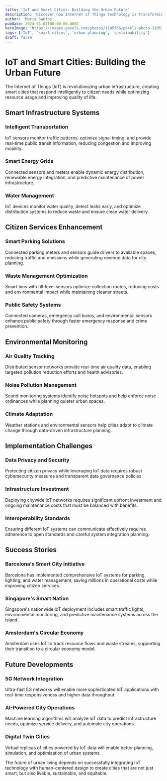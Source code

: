 ```yaml
---
title: 'IoT and Smart Cities: Building the Urban Future'
description: 'Discover how Internet of Things technology is transforming urban infrastructure, improving city services, and creating more sustainable communities.'
author: 'Maria Santos'
pubDate: 2024-01-02T00:00:00.000Z
heroImage: 'https://images.pexels.com/photos/1105766/pexels-photo-1105766.jpeg?auto=compress&cs=tinysrgb&w=1260&h=750&dpr=1'
tags: ['IoT', 'smart cities', 'urban planning', 'sustainability']
draft: false
---
```


# IoT and Smart Cities: Building the Urban Future

The Internet of Things (IoT) is revolutionizing urban infrastructure, creating smart cities that respond intelligently to citizen needs while optimizing resource usage and improving quality of life.

## Smart Infrastructure Systems

### Intelligent Transportation
IoT sensors monitor traffic patterns, optimize signal timing, and provide real-time public transit information, reducing congestion and improving mobility.

### Smart Energy Grids
Connected sensors and meters enable dynamic energy distribution, renewable energy integration, and predictive maintenance of power infrastructure.

### Water Management
IoT devices monitor water quality, detect leaks early, and optimize distribution systems to reduce waste and ensure clean water delivery.

## Citizen Services Enhancement

### Smart Parking Solutions
Connected parking meters and sensors guide drivers to available spaces, reducing traffic and emissions while generating revenue data for city planning.

### Waste Management Optimization
Smart bins with fill-level sensors optimize collection routes, reducing costs and environmental impact while maintaining cleaner streets.

### Public Safety Systems
Connected cameras, emergency call boxes, and environmental sensors enhance public safety through faster emergency response and crime prevention.

## Environmental Monitoring

### Air Quality Tracking
Distributed sensor networks provide real-time air quality data, enabling targeted pollution reduction efforts and health advisories.

### Noise Pollution Management
Sound monitoring systems identify noise hotspots and help enforce noise ordinances while planning quieter urban spaces.

### Climate Adaptation
Weather stations and environmental sensors help cities adapt to climate change through data-driven infrastructure planning.

## Implementation Challenges

### Data Privacy and Security
Protecting citizen privacy while leveraging IoT data requires robust cybersecurity measures and transparent data governance policies.

### Infrastructure Investment
Deploying citywide IoT networks requires significant upfront investment and ongoing maintenance costs that must be balanced with benefits.

### Interoperability Standards
Ensuring different IoT systems can communicate effectively requires adherence to open standards and careful system integration planning.

## Success Stories

### Barcelona's Smart City Initiative
Barcelona has implemented comprehensive IoT systems for parking, lighting, and water management, saving millions in operational costs while improving citizen services.

### Singapore's Smart Nation
Singapore's nationwide IoT deployment includes smart traffic lights, environmental monitoring, and predictive maintenance systems across the island.

### Amsterdam's Circular Economy
Amsterdam uses IoT to track resource flows and waste streams, supporting their transition to a circular economy model.

## Future Developments

### 5G Network Integration
Ultra-fast 5G networks will enable more sophisticated IoT applications with real-time responsiveness and higher data throughput.

### AI-Powered City Operations
Machine learning algorithms will analyze IoT data to predict infrastructure needs, optimize service delivery, and automate city operations.

### Digital Twin Cities
Virtual replicas of cities powered by IoT data will enable better planning, simulation, and optimization of urban systems.

The future of urban living depends on successfully integrating IoT technology with human-centered design to create cities that are not just smart, but also livable, sustainable, and equitable.